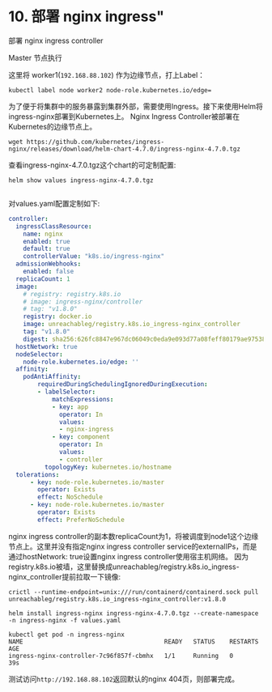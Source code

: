 # 10. 部署 nginx ingress"

部署 nginx ingress controller


<Callout type="warning" emoji="⚠️">
    Master 节点执行
</Callout>

这里将 worker1(`192.168.88.102`) 作为边缘节点，打上Label：

```
kubectl label node worker2 node-role.kubernetes.io/edge=

```


为了便于将集群中的服务暴露到集群外部，需要使用Ingress。接下来使用Helm将ingress-nginx部署到Kubernetes上。 Nginx Ingress Controller被部署在Kubernetes的边缘节点上。

```
wget https://github.com/kubernetes/ingress-nginx/releases/download/helm-chart-4.7.0/ingress-nginx-4.7.0.tgz

```
查看ingress-nginx-4.7.0.tgz这个chart的可定制配置:

```
helm show values ingress-nginx-4.7.0.tgz


```

对values.yaml配置定制如下:

```yaml
controller:
  ingressClassResource:
    name: nginx
    enabled: true
    default: true
    controllerValue: "k8s.io/ingress-nginx"
  admissionWebhooks:
    enabled: false
  replicaCount: 1
  image:
    # registry: registry.k8s.io
    # image: ingress-nginx/controller
    # tag: "v1.8.0"
    registry: docker.io
    image: unreachableg/registry.k8s.io_ingress-nginx_controller
    tag: "v1.8.0"
    digest: sha256:626fc8847e967dc06049c0eda9e093d77a08feff80179ae97538ba8b118570f3
  hostNetwork: true
  nodeSelector:
    node-role.kubernetes.io/edge: ''
  affinity:
    podAntiAffinity:
        requiredDuringSchedulingIgnoredDuringExecution:
        - labelSelector:
            matchExpressions:
            - key: app
              operator: In
              values:
              - nginx-ingress
            - key: component
              operator: In
              values:
              - controller
          topologyKey: kubernetes.io/hostname
  tolerations:
      - key: node-role.kubernetes.io/master
        operator: Exists
        effect: NoSchedule
      - key: node-role.kubernetes.io/master
        operator: Exists
        effect: PreferNoSchedule
```

nginx ingress controller的副本数replicaCount为1，将被调度到node1这个边缘节点上。这里并没有指定nginx ingress controller service的externalIPs，而是通过hostNetwork: true设置nginx ingress controller使用宿主机网络。
因为registry.k8s.io被墙，这里替换成unreachableg/registry.k8s.io_ingress-nginx_controller提前拉取一下镜像:

```
crictl --runtime-endpoint=unix:///run/containerd/containerd.sock pull unreachableg/registry.k8s.io_ingress-nginx_controller:v1.8.0
```


```
helm install ingress-nginx ingress-nginx-4.7.0.tgz --create-namespace -n ingress-nginx -f values.yaml

```

```
kubectl get pod -n ingress-nginx
NAME                                       READY   STATUS    RESTARTS   AGE
ingress-nginx-controller-7c96f857f-cbmhx   1/1     Running   0          39s
```

测试访问`http://192.168.88.102`返回默认的nginx 404页，则部署完成。

